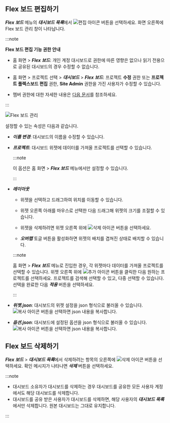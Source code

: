## Flex 보드 편집하기

***Flex 보드*** 메뉴의 ***대시보드 목록***에서 ![편집 아이콘](/img/ico-edit.svg) 버튼을 선택하세요. 화면 오른쪽에 Flex 보드 관리 창이 나타납니다.

:::note

**Flex 보드 편집 기능 권한 안내**

* 홈 화면 > ***Flex 보드***: 개인 계정 대시보드로 권한에 따른 영향은 없으나 읽기 전용으로 공유된 대시보드의 경우 수정할 수 없습니다. 

* 홈 화면 > 프로젝트 선택 > ***대시보드*** > ***Flex 보드***: 프로젝트 **수정** 권한 또는 **프로젝트 플렉스보드 편집** 권한, **Site Admin** 권한을 가진 사용자가 수정할 수 있습니다.

* 멤버 권한에 대한 자세한 내용은 [다음 문서](../project/project-structure#member-auth)를 참조하세요.

:::

![Flex 보드 관리](/img/flexboard-manage.png)

설정할 수 있는 속성은 다음과 같습니다.

* ***이름 변경***: 대시보드의 이름을 수정할 수 있습니다.

* ***프로젝트***: 대시보드 위젯에 데이터를 가져올 프로젝트를 선택할 수 있습니다.

  :::note

  이 옵션은 홈 화면 > ***Flex 보드*** 메뉴에서만 설정할 수 있습니다.
  
  :::

* ***레이아웃***

  * 위젯을 선택하고 드래그하여 위치를 이동할 수 있습니다.

  * 위젯 오른쪽 아래를 마우스로 선택한 다음 드래그해 위젯의 크기를 조절할 수 있습니다.

  * 위젯을 삭제하려면 위젯 오른쪽 위에 ![삭제 아이콘](/img/ico-trash.svg) 버튼을 선택하세요.

  * ***오버랩*** 토글 버튼을 활성화하면 위젯의 배치를 겹쳐진 상태로 배치할 수 있습니다.

  :::note

  홈 화면 > ***Flex 보드*** 메뉴로 진입한 경우, 각 위젯마다 데이터를 가져올 프로젝트를 선택할 수 있습니다. 위젯 오른쪽 위에 ![추가 아이콘](/img/ico-add.svg) 버튼을 클릭한 다음 원하는 프로젝트를 선택하세요. 프로젝트를 검색해 선택할 수 있고, 다중 선택할 수 있습니다. 선택을 완료한 다음 ***적용*** 버튼을 선택하세요.
  
  :::

* ***위젯.json***: 대시보드의 위젯 설정을 json 형식으로 불러올 수 있습니다. ![복사 아이콘](/img/ico-copy.svg) 버튼을 선택하면 json 내용을 복사합니다.

* ***옵션.json***: 대시보드에 설정된 옵션을 json 형식으로 불러올 수 있습니다. ![복사 아이콘](/img/ico-copy.svg) 버튼을 선택하면 json 내용을 복사합니다.


## Flex 보드 삭제하기

***Flex 보드*** > ***대시보드 목록***에서 삭제하려는 항목의 오른쪽에 ![삭제 아이콘](/img/ico-trash.svg) 버튼을 선택하세요. 확인 메시지가 나타나면 ***삭제*** 버튼을 선택하세요.

:::note

* 대시보드 소유자가 대시보드를 삭제하는 경우 대시보드를 공유한 모든 사용자 계정에서도 해당 대시보드를 삭제합니다.
* 대시보드를 공유 받은 사용자가 대시보드를 삭제하면, 해당 사용자의 ***대시보드 목록***에서만 삭제합니다. 원본 대시보드는 그대로 유지합니다.

:::